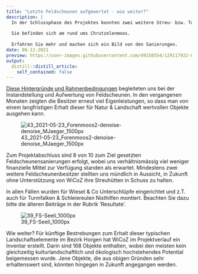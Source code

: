 ```yaml
---
title: "Letzte Feldscheunen aufgewertet - wie weiter?"
description: |
  In der Schlussphase des Projektes konnten zwei weitere Streu- bzw. Torfhütten in Stand gestellt und mit Strukturen für Wiesel & Co ausgestattet werden.
  
  Sie befinden sich am rund ums Chrutzelenmoos.
  
  Erfahren Sie mehr und machen sich ein Bild von den Sanierungen.
date: 08-12-2021
preview: https://user-images.githubusercontent.com/49158554/129117922-8c8120d3-644f-4cd7-8be2-d55280667437.jpg
output:
  distill::distill_article:
    self_contained: false
---
```


[Diese Hintergründe und Rahmenbedingungen](/projekt-massnahmen/62-wir-unterstuetzen-die-instanstellung-/) begleiteten uns bei der Instandstellung und Aufwertung von Feldscheunen. 
In den vergangenen Monaten zeigten die Besitzer erneut viel Eigenleistungen, so dass man von einem langfristigen Erhalt dieser für Natur & Landschaft wertvollen Objekte ausgehen kann.

![43_2021-05-23_Forenmoos2-denoise-denoise_MJaeger_1500px](https://user-images.githubusercontent.com/49158554/128791183-69f69152-4a43-4ae4-aa13-73737174a43e.jpg)


Zum Projektabschluss sind 8 von 10 zum Ziel gesetzten Feldscheunensanierungen erfolgt, wobei uns verhältnismässig viel weniger finanzielle Mittel zur Verfügung standen als erwartet. 
Mindestens zwei weitere Feldscheunenbesitzer stellten uns mündlich in Aussicht, in Zukunft ohne Unterstützung von WiCoZ ihre Streuhütten in Schuss zu halten. 

In allen Fällen wurden für Wiesel & Co Unterschlüpfe eingerichtet und z.T. auch für Turmfalken & Schleiereulen Nisthilfen montiert. 
Beachten Sie dazu bitte die älteren Beiträge in der Rubrik 'Resultate'.

![39_FS-Seeli_1000px](https://user-images.githubusercontent.com/49158554/128788707-3dd05719-97b0-4dc3-a992-4b04f0a0c445.jpg)

Wie weiter? 
Für künftige Bestrebungen zum Erhalt dieser typischen Landschaftselemente im Bezirk Horgen hat WiCoZ im Projektverlauf ein Inventar erstellt. Darin sind 168 Objekte enthalten, wobei den meisten kein gleichzeitig kulturlandschaftlich und ökologisch hochstehendes Potential beigemessen wurde. Jene Objekte, die aus obigen Gründen sehr erhaltenswert sind, könnten hingegen in Zukunft angegangen werden. 
